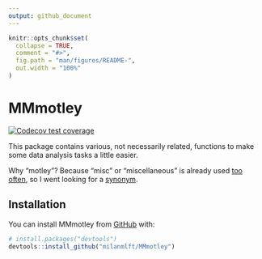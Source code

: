 ```yaml
---
output: github_document
---
```


<!-- README.md is generated from README.Rmd. Please edit that file -->

```r
knitr::opts_chunk$set(
  collapse = TRUE,
  comment = "#>",
  fig.path = "man/figures/README-",
  out.width = "100%"
)
```

# MMmotley

<!-- badges: start -->
[![Codecov test coverage](https://codecov.io/gh/milanmlft/MMmotley/branch/master/graph/badge.svg)](https://codecov.io/gh/milanmlft/MMmotley?branch=master)
<!-- badges: end -->

This package contains various, not necessarily related, functions to make some data analysis tasks a little easier.

Why "motley"? Because "misc" or "miscellaneous" is already used [too often](https://github.com/search?q=misc+language%3AR&type=Repositories), so I went looking for a [synonym](https://www.lexico.com/synonym/miscellaneous).

## Installation

You can install MMmotley from [GitHub](https://github.com/) with:

``` r
# install.packages("devtools")
devtools::install_github("milanmlft/MMmotley")
```

<!-- ## Contents -->

<!-- List functions contained in package and some usage examples -->
